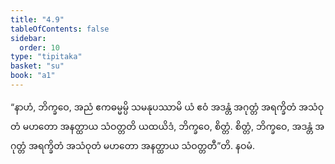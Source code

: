 ```yaml
---
title: "4.9"
tableOfContents: false
sidebar:
  order: 10
type: "tipitaka"
basket: "su"
book: "a1"
---
```



<DynamicBreadcrumb />

<Division number="39" book="a1">

<Paragraph number="82" book="a1">
“နာဟံ, ဘိက္ခဝေ, အညံ ဧကဓမ္မမ္ပိ သမနုပဿာမိ ယံ ဧဝံ အဒန္တံ အဂုတ္တံ အရက္ခိတံ အသံဝုတံ မဟတော အနတ္ထာယ သံဝတ္တတိ ယထယိဒံ, ဘိက္ခဝေ, စိတ္တံ. စိတ္တံ, ဘိက္ခဝေ, အဒန္တံ အဂုတ္တံ အရက္ခိတံ အသံဝုတံ မဟတော အနတ္ထာယ သံဝတ္တတီ”တိ.

</Paragraph>
</Division>

<Paragraph number="83" type="center" book="a1">
နဝမံ.
</Paragraph>